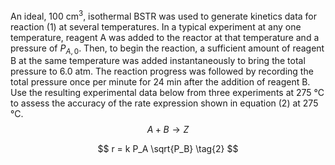 An ideal, 100 cm^3^, isothermal BSTR was used to generate kinetics data for reaction (1) at several temperatures. In a typical experiment at any one temperature, reagent A was added to the reactor at that temperature and a pressure of $P_{A,0}$. Then, to begin the reaction, a sufficient amount of reagent B at the same temperature was added instantaneously to bring the total pressure to 6.0 atm. The reaction progress was followed by recording the total pressure once per minute for 24 min after the addition of reagent B. Use the resulting experimental data below from three experiments at 275 °C to assess the accuracy of the rate expression shown in equation (2) at 275 °C.
$$
A + B \rightarrow Z \tag{1}
$$

$$
r = k P_A \sqrt{P_B} \tag{2}
$$
